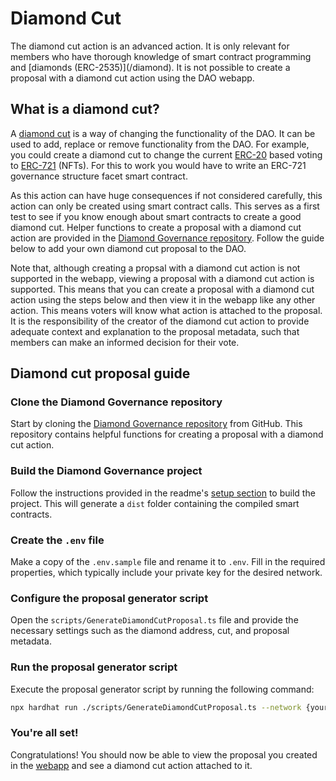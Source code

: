 
# Diamond Cut

<Callout type="error" emoji="🛇">
  The diamond cut action is an advanced action. It is only relevant for members
  who have thorough knowledge of smart contract programming and [diamonds
  (ERC-2535)](/diamond). It is not possible to create a proposal with a diamond
  cut action using the DAO webapp.
</Callout>

## What is a diamond cut?

A [diamond cut](/diamond/what-is-a-diamond#diamond-cut-and-loupe) is a way of changing the functionality of the DAO.
It can be used to add, replace or remove functionality from the DAO.
For example, you could create a diamond cut to change the current [ERC-20](https://ethereum.org/en/developers/docs/standards/tokens/erc-20/) based voting to [ERC-721](https://ethereum.org/en/developers/docs/standards/tokens/erc-721/) (NFTs). 
For this to work you would have to write an ERC-721 governance structure facet smart contract.

As this action can have huge consequences if not considered carefully, this action can only be created using smart contract calls.
This serves as a first test to see if you know enough about smart contracts to create a good diamond cut.
Helper functions to create a proposal with a diamond cut action are provided in the [Diamond Governance repository](https://github.com/SecureSECODAO/diamond-governance).
Follow the guide below to add your own diamond cut proposal to the DAO.

Note that, although creating a propsal with a diamond cut action is not supported in the webapp, viewing a proposal with a diamond cut action is supported.
This means that you can create a proposal with a diamond cut action using the steps below and then view it in the webapp like any other action.
This means voters will know what action is attached to the proposal.
It is the responsibility of the creator of the diamond cut action to provide adequate context and explanation to the proposal metadata, such that members can make an informed decision for their vote.


## Diamond cut proposal guide

<Steps>

### Clone the Diamond Governance repository

Start by cloning the [Diamond Governance repository](https://github.com/SecureSECODAO/diamond-governance) from GitHub.
This repository contains helpful functions for creating a proposal with a diamond cut action.

### Build the Diamond Governance project

Follow the instructions provided in the readme's [setup section](https://github.com/SecureSECODAO/diamond-governance#setup) to build the project.
This will generate a `dist` folder containing the compiled smart contracts.

### Create the `.env` file

Make a copy of the `.env.sample` file and rename it to `.env`. 
Fill in the required properties, which typically include your private key for the desired network.

### Configure the proposal generator script

Open the `scripts/GenerateDiamondCutProposal.ts` file and provide the necessary settings such as the diamond address, cut, and proposal metadata.

### Run the proposal generator script

Execute the proposal generator script by running the following command:

```bash
npx hardhat run ./scripts/GenerateDiamondCutProposal.ts --network {your desired network name}
```

### You're all set!

Congratulations! You should now be able to view the proposal you created in the [webapp](https://dao.secureseco.org/governance) and see a diamond cut action attached to it.

</Steps>
